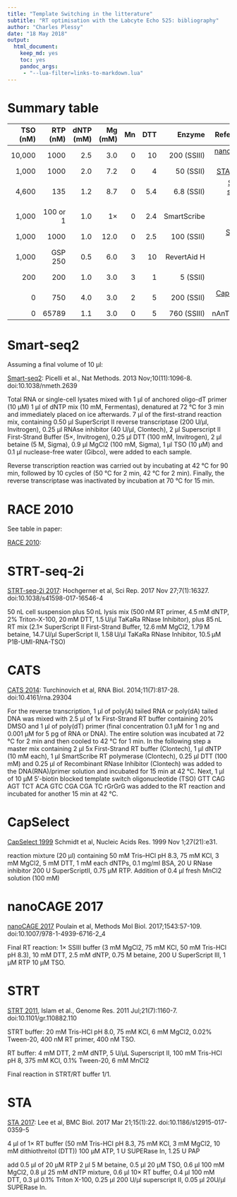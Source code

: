 ```yaml
---
title: "Template Switching in the litterature"
subtitle: "RT optimisation with the Labcyte Echo 525: bibliography"
author: "Charles Plessy"
date: "18 May 2018"
output:
  html_document:
    keep_md: yes
    toc: yes
    pandoc_args:
     - "--lua-filter=links-to-markdown.lua"
---
```



Summary table
=============

|TSO (nM)|RTP (nM)|dNTP (mM)|Mg (mM)|  Mn | DTT | Enzyme      | Reference          |
|-------:|-------:|--------:|------:|----:|----:|------------:|-------------------:|
|  10,000|   1000 |     2.5 |    3.0|   0 |  10 |  200 (SSIII)|   [nanoCAGE 2017][]|
|   1,000|   1000 |     2.0 |    7.2|   0 |   4 |   50 (SSII) |        [STA 2017][]|
|   4,600|    135 |     1.2 |    8.7|   0 |  5.4|   6.8 (SSII)|[STRT-seq-2i 2017][]|
|   1,000|100 or 1|     1.0 |     1×|   0 |  2.4|  SmartScribe|       [CATS 2014][]|
|   1,000|   1000 |     1.0 |   12.0|   0 |  2.5|  100 (SSII) |      [Smart-seq2][]|
|   1,000|GSP 250 |     0.5 |    6.0|   3 |  10 | RevertAid H |       [RACE 2010][]|
|     200|    200 |     1.0 |    3.0|   3 |   1 |   5 (SSII)  |       [STRT 2011][]|
|       0|    750 |     4.0 |    3.0|   2 |   5 | 200 (SSII)  |  [CapSelect 1999][]|
|       0|  65789 |     1.1 |    3.0|   0 |   5 | 760 (SSIII) |  nAnTiCAGE|


Smart-seq2
==========

Assuming a final volume of 10 μl:

[Smart-seq2][]: Picelli et al.,  Nat Methods. 2013 Nov;10(11):1096-8. doi:10.1038/nmeth.2639

Total RNA or single-cell lysates mixed with
   1 μl of anchored oligo-dT primer (10 μM)
   1 μl of dNTP mix (10 mM, Fermentas),
denatured at 72 °C for 3 min and immediately placed on ice afterwards.
7 μl of the first-strand reaction mix, containing
   0.50 μl SuperScript II reverse transcriptase (200 U/μl, Invitrogen),
   0.25 μl RNAse inhibitor (40 U/μl, Clontech),
      2 μl Superscript II First-Strand Buffer (5×, Invitrogen),
   0.25 μl DTT (100 mM, Invitrogen),
      2 μl betaine (5 M, Sigma),
    0.9 μl MgCl2 (100 mM, Sigma),
      1 μl TSO (10 μM) and
    0.1 μl nuclease-free water (Gibco), were added to each sample.

Reverse transcription reaction was carried out by incubating at 42 °C for 90 min, followed by 10 cycles of (50 °C for 2 min, 42 °C for 2 min). Finally, the reverse transcriptase was inactivated by incubation at 70 °C for 15 min.


RACE 2010
=========

See table in paper:

[RACE 2010][]: 


STRT-seq-2i
===========

[STRT-seq-2i 2017][]: Hochgerner et al, Sci Rep. 2017 Nov 27;7(1):16327. doi:10.1038/s41598-017-16546-4

50 nL cell suspension plus
50 nL lysis mix (500 nM RT primer,
                 4.5 mM dNTP,
                  2% Triton-X-100,
                  20 mM DTT,
                 1.5 U/μl TaKaRa RNase Inhibitor),
plus 85 nL RT mix (2.1× SuperScript II First-Strand Buffer,
                   12.6 mM MgCl2,
                   1.79 M betaine,
                   14.7 U/μl SuperScript II,
                   1.58 U/μl TaKaRa RNase Inhibitor,
                   10.5 μM P1B-UMI-RNA-TSO)


CATS
====

[CATS 2014][]: Turchinovich et al, RNA Biol. 2014;11(7):817-28. doi:10.4161/rna.29304

For the reverse transcription,
    1 μl of poly(A) tailed RNA or poly(dA) tailed DNA was mixed with
  2.5 μl of 1x First-Strand RT buffer containing 20% DMSO and
    1 μl of poly(dT) primer (final concentration 0.1 μM for 1 ng and 0.001 μM for 5 pg of RNA or DNA). The entire solution was incubated at 72 °C for 2 min and then cooled to 42 °C for 1 min.
In the following step a master mix containing
    2 μl 5x First-Strand RT buffer (Clontech),
    1 μl dNTP (10 mM each),
    1 μl SmartScribe RT polymerase (Clontech),
 0.25 μl DTT (100 mM) and
 0.25 μl of Recombinant RNase Inhibitor (Clontech) was added to the DNA(RNA)/primer solution and incubated for 15 min at 42 °C.
Next,
    1 μl of 10 μM 5′-biotin blocked template switch oligonucleotide (TSO) GTT CAG AGT TCT ACA GTC CGA CGA TC rGrGrG was added to the RT reaction and incubated for another 15 min at 42 °C.
    

CapSelect
=========

[CapSelect 1999][] Schmidt et al, Nucleic Acids Res. 1999 Nov 1;27(21):e31.

reaction mixture (20 μl)
containing 50 mM Tris–HCl pH 8.3,
           75 mM KCl,
            3 mM MgCl2,
            5 mM DTT,
       1 mM each dNTPs,
       0.1 mg/ml BSA,
            20 U RNase inhibitor
           200 U SuperScriptII,
        0.75 µM RTP.
Addition of 0.4 μl fresh MnCl2 solution (100 mM)


nanoCAGE 2017
=============

[nanoCAGE 2017][] Poulain et al, Methods Mol Biol. 2017;1543:57-109. doi:10.1007/978-1-4939-6716-2_4

Final RT reaction: 1× SSIII buffer (3 mM MgCl2,
                                    75 mM KCl,
                                    50 mM Tris-HCl pH 8.3),
                10 mM DTT,
               2.5 mM dNTP,
               0.75 M betaine,
                200 U SuperScript III,
                 1 µM RTP
                10 µM TSO.

STRT
====

[STRT 2011][], Islam et al., Genome Res. 2011 Jul;21(7):1160-7. doi:10.1101/gr.110882.110

STRT buffer: 20 mM Tris-HCl pH 8.0,
             75 mM KCl,
              6 mM MgCl2,
             0.02% Tween-20,
            400 nM RT primer,
            400 nM TSO.

RT buffer: 4 mM DTT,
           2 mM dNTP,
         5 U/μL Superscript II,
         100 mM Tris-HCl pH 8,
         375 mM KCl,
           0.1% Tween-20,
           6 mM MnCl2
         
Final reaction in STRT/RT buffer 1/1.


STA
===

[STA 2017][]: Lee et al, BMC Biol. 2017 Mar 21;15(1):22. doi:10.1186/s12915-017-0359-5

4 μl of 1× RT buffer (50 mM Tris-HCl pH 8.3,
                      75 mM KCl,
                       3 mM MgCl2,
                      10 mM dithiothreitol (DTT))
    100 μM ATP,
       1 U SUPERase In,
    1.25 U PAP
    
add     0.5 μl of 20 μM RTP
          2 μl 5 M betaine,
        0.5 μl 20 μM TSO,
        0.6 μl 100 mM MgCl2,
        0.8 μl 25 mM dNTP mixture,
        0.6 μl 10× RT buffer,
        0.4 μl 100 mM DTT,
        0.3 μl 0.1% Triton X-100,
       0.25 μl 200 U/μl superscript II,
       0.05 μl 20U/μl SUPERase In.

[CapSelect 1999]: https://pubmed.gov/10518626 "CapSelect: a highly sensitive method for 5' CAP-dependent enrichment of full-length cDNA in PCR-mediated analysis of mRNAs."
[STRT 2011]: https://pubmed.gov/21543516 "Characterization of the single-cell transcriptional landscape by highly multiplex RNA-seq."
[Smart-seq2]: https://pubmed.gov/24056875 "Smart-seq2 for sensitive full-length transcriptome profiling in single cells."
[CATS 2014]: https://pubmed.gov/24922482 "Capture and Amplification by Tailing and Switching (CATS). An ultrasensitive ligation-independent method for generation of DNA libraries for deep sequencing from picogram amounts of DNA and RNA."
[STA 2017]: https://pubmed.gov/28327113 "Low-cell-number, single-tube amplification (STA) of total RNA revealed transcriptome changes from pluripotency to endothelium."
[nanoCAGE 2017]: https://pubmed.gov/28349422 "NanoCAGE: A Method for the Analysis of Coding and Noncoding 5'-Capped Transcriptomes."
[STRT-seq-2i 2017]: https://pubmed.gov/29180631 "dual-index 5' single cell and nucleus RNA-seq on an addressable microwell array."